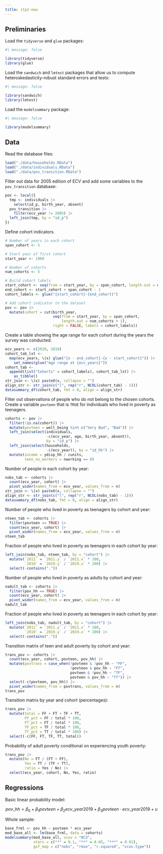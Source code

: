```yaml
---
title: itp2-new
---
```


## Preliminaries

Load the `tidyverse` and `glue` packages:

```r
#| message: false

library(tidyverse)
library(glue)
```

Load the `sandwich` and `lmtest` packages that allow us to compute heteroskedasticity-robust standard errors and tests:

```r
#| message: false

library(sandwich)
library(lmtest)
```

Load the `modelsummary` package:

```r
#| message: false

library(modelsummary)
```

## Data

Read the database files:

```r
load("./data/households.RData")
load("./data/individuals.RData")
load("./data/pov_transition.RData")
```

Filter out data for 2005 edition of ECV and add some variables to the `pov_transition` database:

```r
pov <- local({
  tmp <- individuals |>
    select(id_p, birth_year, absent)
  pov_transition |> 
    filter(ecv_year != 2005) |> 
  left_join(tmp, by = "id_p") 
}) 
```

Define cohort indicators.

```r
# Number of years in each cohort
span_cohort <- 5

# Start year of first cohort
start_year <- 1960

# Number of cohorts
num_cohorts <- 5

# Build cohort labels
start_cohort <- seq(from = start_year, by = span_cohort, length.out = num_cohorts)
end_cohort <- start_cohort + span_cohort - 1
cohort_labels <- glue("{start_cohort}-{end_cohort}")

# Add cohort indicator to the dataset
pov <- pov |> 
  mutate(cohort = cut(birth_year, 
                      seq(from = start_year, by = span_cohort, 
                          length.out = num_cohorts + 1), 
                      right = FALSE, labels = cohort_labels))
```

Create a table showing the age range for each cohort during the years the survey was conducted.

```r
ecv_years <- c(2010, 2018)
cohort_tab_lst <- 
  map(ecv_years, \(x) glue("{x - end_cohort}-{x - start_cohort}")) |> 
    set_names(glue("Age range at {ecv_years}"))
cohort_tab <-
  append(list("Cohorts" = cohort_labels), cohort_tab_lst) |> 
    as_tibble()
str_join <- \(x) paste0(x, collapse = "")
align_str <- str_join(c("l", rep("r", NCOL(cohort_tab) - 1)))
datasummary_df(cohort_tab, fmt = 0, align = align_str)
```

Filter out observations of people who do not belong to the chosen cohorts. Create a variable `povteen` that is `TRUE` for individuals who lived in poverty as teenagers.

```r
cohorts <- pov |>
  filter(!is.na(cohort)) |> 
  mutate(povteen = well_being %in% c("Very Bad", "Bad")) |> 
  left_join(select(individuals, 
                   -c(ecv_year, age, birth_year, absent)), 
                   by = "id_p") |> 
  left_join(select(households,
                   -c(ecv_year)), by = "id_hh") |> 
  mutate(income = ydisp_hh / cunits,
         teen_no_workers = nworking == 0)
```

Number of people in each cohort by year:

```r
nobs_tab <- cohorts |> 
  count(ecv_year, cohort) |> 
  pivot_wider(names_from = ecv_year, values_from = n)
str_join <- \(x) paste0(x, collapse = "")
align_str <- str_join(c("l", rep("r", NCOL(nobs_tab) - 1)))
datasummary_df(nobs_tab, fmt = 0, align = align_str)
```

Number of people who lived in poverty as teenagers by cohort and year:

```r
nteen_tab <- cohorts |> 
  filter(povteen == TRUE) |> 
  count(ecv_year, cohort) |> 
  pivot_wider(names_from = ecv_year, values_from = n)
nteen_tab
```

Fraction of people who lived in poverty as teenagers in each cohort by year:

```r
left_join(nobs_tab, nteen_tab, by = "cohort") |> 
  mutate(`2011` = `2011.y` / `2011.x` * 100,
         `2019` = `2019.y` / `2019.x` * 100) |> 
  select(-contains("."))
```

Number of people who lived in poverty as adults by cohort and year:

```r
nadult_tab <- cohorts |> 
  filter(pov_hh == TRUE) |> 
  count(ecv_year, cohort) |> 
  pivot_wider(names_from = ecv_year, values_from = n)
nadult_tab
```

Fraction of people who lived in poverty as teenagers in each cohort by year:

```r
left_join(nobs_tab, nadult_tab, by = "cohort") |> 
  mutate(`2011` = `2011.y` / `2011.x` * 100,
         `2019` = `2019.y` / `2019.x` * 100) |> 
  select(-contains("."))
```

Transition matrix of teen and adult poverty by cohort and year:

```r
trans_pov <- cohorts |> 
  count(ecv_year, cohort, povteen, pov_hh) |> 
  mutate(povtrans = case_when(!povteen & !pov_hh ~ "FF",
                              !povteen & pov_hh ~ "FT",
                              povteen & !pov_hh ~ "TF",
                              povteen & pov_hh ~ "TT")) |> 
  select(-c(povteen, pov_hh)) |> 
  pivot_wider(names_from = povtrans, values_from = n)
trans_pov
```

Transition matrix by year and cohort (percentages):

```r
trans_pov |> 
  mutate(total = FF + FT + TF + TT,
         FF_pct = FF / total * 100, 
         FT_pct = FT / total * 100, 
         TF_pct = TF / total * 100, 
         TT_pct = TT / total * 100) |> 
  select(-c(FF, FT, TF, TT, total))
```

Probability of adult poverty conditional on experiencing youth poverty:

```r
trans_pov |> 
  mutate(No = FT / (FT + FF),
         Yes = TT / (TF + TT), 
         ratio = Yes / No) |> 
  select(ecv_year, cohort, No, Yes, ratio)
```

## Regressions

Basic linear probability model:

$$
pov\_hh = \beta_0 + \beta_1 povteen + \beta_2 ecv\_year2019 + 
\beta_3 povteen \cdot ecv\_year2019 + u
$$

Whole sample:

```r
base_frml <- pov_hh ~ povteen * ecv_year
mod_base_all <- lm(base_frml, data = cohorts)
modelsummary(mod_base_all, vcov = "HC3", 
             stars = c("*" = 0.1, "**" = 0.05, "***" = 0.01),
             gof_map = c("nobs", "rmse", "r.squared", "vcov.type"))
```

